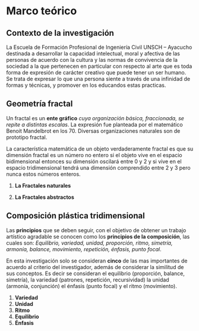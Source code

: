 # Marco teórico


## Contexto de la investigación

La Escuela de Formación Profesional de Ingeniería Civil UNSCH – Ayacucho destinada a
desarrollar la capacidad intelectual, moral y afectiva de las personas de acuerdo con la cultura
y las normas de convivencia de la sociedad a la que pertenecen en particular con respecto al
arte que es toda forma de expresión de carácter creativo que puede tener un ser humano. Se
trata de expresar lo que una persona siente a través de una infinidad de formas y técnicas, y
promover en los educandos estas practicas.

## Geometría fractal

Un fractal es un **ente gráfico** *cuya organización básica, fraccionada, se repite a distintas
escalas*. La expresión fue planteada por el matemático Benoit Mandelbrot en los 70. Diversas
organizaciones naturales son de prototipo fractal. 

La característica matemática de un objeto verdaderamente fractal es que su dimensión fractal es un número no entero si el objeto vive
en el espacio bidimensional entonces su dimensión oscilará entre 0 y 2 y si vive en el espacio
tridimensional tendrá una dimensión comprendido entre 2 y 3 pero nunca estos números
enteros.

1. **La Fractales naturales**

2. **La Fractales abstractos**

## Composición plástica tridimensional

Las **principios** que se deben seguir, con el objetivo de obtener un trabajo artístico agradable se
conocen como los **principios de la composición**, las cuales son: *Equilibrio, variedad, unidad,
proporción, ritmo, simetría, armonía, balance, movimiento, repetición, énfasis, punto focal*.

En esta investigación solo se consideran **cinco** de las mas importantes de acuerdo al criterio
del investigador, además de considerar la similitud de sus conceptos. Es decir se consideran
el equilibrio (proporción, balance, simetría), la variedad (patrones, repetición, recursividad)
la unidad (armonía, conjunción) el énfasis (punto focal) y el ritmo (movimiento).

1. **Variedad**
2. **Unidad**
3. **Ritmo**
4. **Equilibrio**
5. **Énfasis**


